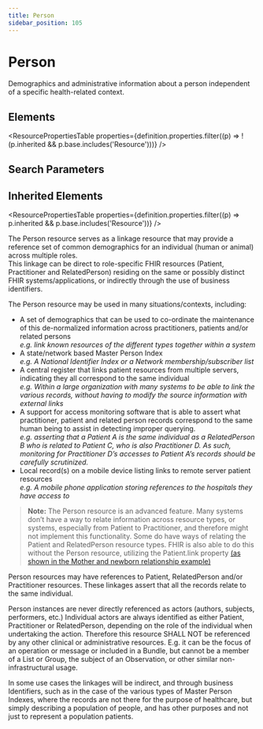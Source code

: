 ```yaml
---
title: Person
sidebar_position: 105
---
```



# Person

Demographics and administrative information about a person independent of a specific health-related context.

<Tabs queryString="section">
  <TabItem value="schema" label="Schema" default>

## Elements

<ResourcePropertiesTable
  properties={definition.properties.filter((p) => !(p.inherited && p.base.includes('Resource')))}
/>

## Search Parameters

<SearchParamsTable searchParams={definition.searchParameters} />

## Inherited Elements

<ResourcePropertiesTable properties={definition.properties.filter((p) => p.inherited && p.base.includes('Resource'))} />

  </TabItem>
  <TabItem value="usage" label="Usage">
<div> <a name="scope"></a> <p>   The <Link to="/docs/api/fhir/resources/person">Person</Link> resource serves as a linkage resource that may provide a reference set of common demographics    for an individual (human or animal) across multiple roles.<br/>   This linkage can be direct to role-specific FHIR resources (Patient, <Link to="/docs/api/fhir/resources/practitioner">Practitioner</Link> and <Link to="/docs/api/fhir/resources/relatedperson">RelatedPerson</Link>)   residing on the same or possibly distinct FHIR systems/applications, or indirectly through the use of   business identifiers. </p>   <p>   The <Link to="/docs/api/fhir/resources/person">Person</Link> resource may be used in many situations/contexts, including:   </p>   <ul>   <li>A set of demographics that can be used to co-ordinate the maintenance of this   de-normalized information across practitioners, patients and/or related persons<br/>   <i>e.g. link known resources of the different types together within a system</i></li>   <li>A state/network based Master <Link to="/docs/api/fhir/resources/person">Person</Link> Index<br/>   <i>e.g. A National <Link to="/docs/api/fhir/datatypes/identifier">Identifier</Link> Index or a Network membership/subscriber list</i></li>   <li>A central register that links patient resources from multiple servers, indicating they   all correspond to the same individual<br/>   <i>e.g. Within a large organization with many systems to be able to link the various records,    without having to modify the source information with external links</i></li>   <li>A support for access monitoring software that is able to assert what practitioner,    patient and related person records correspond to the same human being to assist in    detecting improper querying.<br/>   <i>e.g. asserting that a <Link to="/docs/api/fhir/resources/patient">Patient</Link> A is the same individual as a <Link to="/docs/api/fhir/resources/relatedperson">RelatedPerson</Link> B who is   related to <Link to="/docs/api/fhir/resources/patient">Patient</Link> C, who is also <Link to="/docs/api/fhir/resources/practitioner">Practitioner</Link> D.  As such, monitoring for <Link to="/docs/api/fhir/resources/practitioner">Practitioner</Link>   D’s accesses to <Link to="/docs/api/fhir/resources/patient">Patient</Link> A’s records should be carefully scrutinized.</i></li>   <li>Local record(s) on a mobile device listing links to remote server patient resources<br/>   <i>e.g. A mobile phone application storing references to the hospitals they have access to</i></li>   </ul>   <blockquote class="stu-note">     <a name="advanced"></a>     <p>     <b>Note:</b>  The <Link to="/docs/api/fhir/resources/person">Person</Link> resource is an advanced feature.  Many systems don’t have a way     to relate information across resource types, or systems, especially from <Link to="/docs/api/fhir/resources/patient">Patient</Link> to     <Link to="/docs/api/fhir/resources/practitioner">Practitioner</Link>, and therefore might not implement this functionality. Some do have ways     of relating the <Link to="/docs/api/fhir/resources/patient">Patient</Link> and <Link to="/docs/api/fhir/resources/relatedperson">RelatedPerson</Link> resource types. FHIR is also able to do this     without the <Link to="/docs/api/fhir/resources/person">Person</Link> resource, utilizing the <Link to="/docs/api/fhir/resources/patient">Patient</Link>.link property     <a href="/docs/api/fhir/resources/patient">(as shown in the Mother and newborn relationship example)</a>     </p>   </blockquote> </div>
  </TabItem>
  <TabItem value="relationships" label="Relationships">
<div>   <p>     <Link to="/docs/api/fhir/resources/person">Person</Link> resources may have references to <Link to="/docs/api/fhir/resources/patient">Patient</Link>, <Link to="/docs/api/fhir/resources/relatedperson">RelatedPerson</Link> and/or <Link to="/docs/api/fhir/resources/practitioner">Practitioner</Link> resources.      These linkages assert that all the records relate to the same individual.   </p>   <p>     <Link to="/docs/api/fhir/resources/person">Person</Link> instances are never directly referenced as actors (authors, subjects, performers, etc.)     Individual actors are always identified as either <Link to="/docs/api/fhir/resources/patient">Patient</Link>, <Link to="/docs/api/fhir/resources/practitioner">Practitioner</Link> or <Link to="/docs/api/fhir/resources/relatedperson">RelatedPerson</Link>, depending on the role     of the individual when undertaking the action. Therefore this resource SHALL NOT be referenced by any     other clinical or administrative resources.       E.g. it can be the focus of an operation or message or included in a <Link to="/docs/api/fhir/resources/bundle">Bundle</Link>,      but cannot be a member of a <Link to="/docs/api/fhir/resources/list">List</Link> or <Link to="/docs/api/fhir/resources/group">Group</Link>, the subject of an <Link to="/docs/api/fhir/resources/observation">Observation</Link>, or other similar non-infrastructural usage.   </p>   <p>     In some use cases the linkages will be indirect, and through business <Link to="/docs/api/fhir/datatypes/identifier">Identifiers</Link>, such as in the case of     the various types of Master <Link to="/docs/api/fhir/resources/person">Person</Link> Indexes, where the records are not there for the purpose of healthcare,      but simply describing a population of people, and has other purposes and not just to represent a population patients.   </p> </div>
  </TabItem>

</Tabs>
